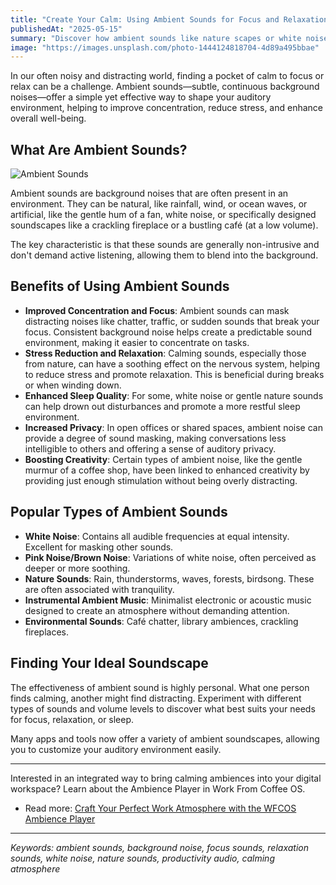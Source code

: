 ```yaml
---
title: "Create Your Calm: Using Ambient Sounds for Focus and Relaxation"
publishedAt: "2025-05-15"
summary: "Discover how ambient sounds like nature scapes or white noise can improve concentration, reduce stress, and create a more peaceful work environment."
image: "https://images.unsplash.com/photo-1444124818704-4d89a495bbae"
---
```


In our often noisy and distracting world, finding a pocket of calm to focus or relax can be a challenge. Ambient sounds—subtle, continuous background noises—offer a simple yet effective way to shape your auditory environment, helping to improve concentration, reduce stress, and enhance overall well-being.

## What Are Ambient Sounds?

<Image
  src="https://images.unsplash.com/photo-1444124818704-4d89a495bbae"
  alt="Ambient Sounds"
/>

Ambient sounds are background noises that are often present in an environment. They can be natural, like rainfall, wind, or ocean waves, or artificial, like the gentle hum of a fan, white noise, or specifically designed soundscapes like a crackling fireplace or a bustling café (at a low volume).

The key characteristic is that these sounds are generally non-intrusive and don't demand active listening, allowing them to blend into the background.

## Benefits of Using Ambient Sounds

- **Improved Concentration and Focus**: Ambient sounds can mask distracting noises like chatter, traffic, or sudden sounds that break your focus. Consistent background noise helps create a predictable sound environment, making it easier to concentrate on tasks.
- **Stress Reduction and Relaxation**: Calming sounds, especially those from nature, can have a soothing effect on the nervous system, helping to reduce stress and promote relaxation. This is beneficial during breaks or when winding down.
- **Enhanced Sleep Quality**: For some, white noise or gentle nature sounds can help drown out disturbances and promote a more restful sleep environment.
- **Increased Privacy**: In open offices or shared spaces, ambient noise can provide a degree of sound masking, making conversations less intelligible to others and offering a sense of auditory privacy.
- **Boosting Creativity**: Certain types of ambient noise, like the gentle murmur of a coffee shop, have been linked to enhanced creativity by providing just enough stimulation without being overly distracting.

## Popular Types of Ambient Sounds

- **White Noise**: Contains all audible frequencies at equal intensity. Excellent for masking other sounds.
- **Pink Noise/Brown Noise**: Variations of white noise, often perceived as deeper or more soothing.
- **Nature Sounds**: Rain, thunderstorms, waves, forests, birdsong. These are often associated with tranquility.
- **Instrumental Ambient Music**: Minimalist electronic or acoustic music designed to create an atmosphere without demanding attention.
- **Environmental Sounds**: Café chatter, library ambiences, crackling fireplaces.

## Finding Your Ideal Soundscape

The effectiveness of ambient sound is highly personal. What one person finds calming, another might find distracting. Experiment with different types of sounds and volume levels to discover what best suits your needs for focus, relaxation, or sleep.

Many apps and tools now offer a variety of ambient soundscapes, allowing you to customize your auditory environment easily.

---

Interested in an integrated way to bring calming ambiences into your digital workspace? Learn about the Ambience Player in Work From Coffee OS.

- Read more: [Craft Your Perfect Work Atmosphere with the WFCOS Ambience Player](/blog/wfcos-ambience-player-work-atmosphere)

---

_Keywords: ambient sounds, background noise, focus sounds, relaxation sounds, white noise, nature sounds, productivity audio, calming atmosphere_
